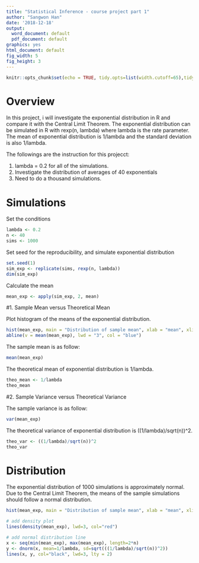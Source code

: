 ---
title: "Statistical Inference - course project part 1"
author: "Sangwon Han"
date: '2018-12-18'
output:
  word_document: default
  pdf_document: default
graphics: yes
html_document: default
fig_width: 5
fig_height: 3
---

```{r setup, include=FALSE}
knitr::opts_chunk$set(echo = TRUE, tidy.opts=list(width.cutoff=65),tidy=TRUE)
```


# Overview

In this project, i will investigate the exponential distribution in R and compare it with the Central Limit Theorem. The exponential distribution can be simulated in R with rexp(n, lambda) where lambda is the rate parameter. The mean of exponential distribution is 1/lambda and the standard deviation is also 1/lambda.

The followings are the instruction for this projecct:

1. lambda = 0.2 for all of the simulations. 
2. Investigate the distribution of averages of 40 exponentials
3. Need to do a thousand simulations.


# Simulations

Set the conditions
```{r, cache=TRUE}
lambda <- 0.2
n <- 40
sims <- 1000
```

Set seed for the reproducibility, and simulate exponential distribution
```{r, cache=TRUE}
set.seed(1)
sim_exp <- replicate(sims, rexp(n, lambda))
dim(sim_exp)
```
Calculate the mean
```{r, cache=TRUE}
mean_exp <- apply(sim_exp, 2, mean)
```


#1. Sample Mean versus Theoretical Mean

Plot histogram of the means of the exponential distribution.
```{r, cache=TRUE}
hist(mean_exp, main = "Distribution of sample mean", xlab = "mean", xlim = c(2, 9), breaks = 30, col = "grey")
abline(v = mean(mean_exp), lwd = "3", col = "blue")
```


The sample mean is as follow:
```{r, cache=TRUE}
mean(mean_exp)
```

The theoretical mean of exponential distribution is 1/lambda. 

```{r, cache=TRUE}
theo_mean <- 1/lambda
theo_mean
```



#2. Sample Variance versus Theoretical Variance

The sample variance is as follow:
```{r, cache=TRUE}
var(mean_exp)
```

The theoretical variance of exponential distribution is ((1/lambda)/sqrt(n))^2.
```{r, cache=TRUE}
theo_var <- ((1/lambda)/sqrt(n))^2
theo_var
```


# Distribution

The exponential distribution of 1000 simulations is approximately normal. Due to the Central Limit Theorem, the means of the sample simulations should follow a normal distribution.

```{r, cache=TRUE}
hist(mean_exp, main = "Distribution of sample mean", xlab = "mean", xlim = c(2, 9), breaks = 30, col = "grey", probability = TRUE)

# add density plot
lines(density(mean_exp), lwd=3, col="red")  

# add normal distribution line
x <- seq(min(mean_exp), max(mean_exp), length=2*n)
y <- dnorm(x, mean=1/lambda, sd=sqrt(((1/lambda)/sqrt(n))^2))
lines(x, y, col="black", lwd=3, lty = 2)
```